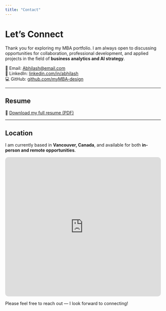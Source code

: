 ```yaml
---
title: "Contact"
---
```


# Let's Connect

Thank you for exploring my MBA portfolio. I am always open to discussing opportunities for collaboration, professional development, and applied projects in the field of **business analytics and AI strategy**.

📧 Email: [Abhilash@email.com](mailto:Abhilash@email.com)  
🔗 LinkedIn: [linkedin.com/in/abhilash](https://linkedin.com/in/abhilash)  
💻 GitHub: [github.com/myMBA-design](https://github.com/myMBA-design)  

---

## Resume
📄 [Download my full resume (PDF)](assets/Abhilash_Resume.pdf)

---

## Location
I am currently based in **Vancouver, Canada**, and available for both **in-person and remote opportunities**.

<iframe 
  src="https://www.google.com/maps/embed?pb=!1m18!1m12!1m3!1d2603.395808174012!2d-123.13121962342943!3d49.275399271390734!2m3!1f0!2f0!3f0!3m2!1i1024!2i768!4f13.1!3m3!1m2!1s0x5486717ec62f49c5%3A0xd3ef87b1e81e0709!2sUniversity%20Canada%20West!5e0!3m2!1sen!2sca!4v1693515634671!5m2!1sen!2sca" 
  width="100%" 
  height="450" 
  style="border:0; border-radius: 10px;" 
  allowfullscreen="" 
  loading="lazy" 
  referrerpolicy="no-referrer-when-downgrade">
</iframe>

Please feel free to reach out — I look forward to connecting!
